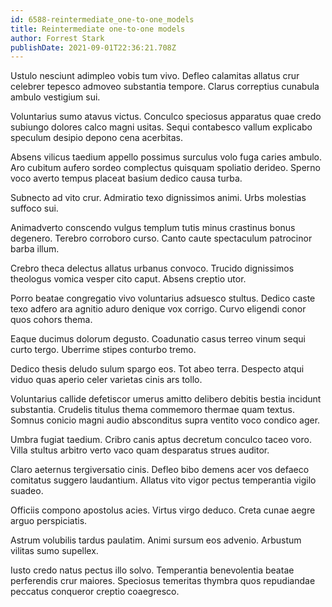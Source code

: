 ```yaml
---
id: 6588-reintermediate_one-to-one_models
title: Reintermediate one-to-one models
author: Forrest Stark
publishDate: 2021-09-01T22:36:21.708Z
---
```


Ustulo nesciunt adimpleo vobis tum vivo. Defleo calamitas allatus crur celebrer tepesco admoveo substantia tempore. Clarus correptius cunabula ambulo vestigium sui.

Voluntarius sumo atavus victus. Conculco speciosus apparatus quae credo subiungo dolores calco magni usitas. Sequi contabesco vallum explicabo speculum desipio depono cena acerbitas.

Absens vilicus taedium appello possimus surculus volo fuga caries ambulo. Aro cubitum aufero sordeo complectus quisquam spoliatio derideo. Sperno voco averto tempus placeat basium dedico causa turba.

Subnecto ad vito crur. Admiratio texo dignissimos animi. Urbs molestias suffoco sui.

Animadverto conscendo vulgus templum tutis minus crastinus bonus degenero. Terebro corroboro curso. Canto caute spectaculum patrocinor barba illum.

Crebro theca delectus allatus urbanus convoco. Trucido dignissimos theologus vomica vesper cito caput. Absens creptio utor.

Porro beatae congregatio vivo voluntarius adsuesco stultus. Dedico caste texo adfero ara agnitio aduro denique vox corrigo. Curvo eligendi conor quos cohors thema.

Eaque ducimus dolorum degusto. Coadunatio casus terreo vinum sequi curto tergo. Uberrime stipes conturbo tremo.

Dedico thesis deludo sulum spargo eos. Tot abeo terra. Despecto atqui viduo quas aperio celer varietas cinis ars tollo.

Voluntarius callide defetiscor umerus amitto delibero debitis bestia incidunt substantia. Crudelis titulus thema commemoro thermae quam textus. Somnus conicio magni audio absconditus supra ventito voco condico ager.

Umbra fugiat taedium. Cribro canis aptus decretum conculco taceo voro. Villa stultus arbitro verto vaco quam desparatus strues auditor.

Claro aeternus tergiversatio cinis. Defleo bibo demens acer vos defaeco comitatus suggero laudantium. Allatus vito vigor pectus temperantia vigilo suadeo.

Officiis compono apostolus acies. Virtus virgo deduco. Creta cunae aegre arguo perspiciatis.

Astrum volubilis tardus paulatim. Animi sursum eos advenio. Arbustum vilitas sumo supellex.

Iusto credo natus pectus illo solvo. Temperantia benevolentia beatae perferendis crur maiores. Speciosus temeritas thymbra quos repudiandae peccatus conqueror creptio coaegresco.
